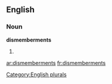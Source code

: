 ==English==

===Noun===
'''dismemberments'''

# {{plural of|[[dismemberment]]}}

[[Category:English plurals]]

[[ar:dismemberments]]
[[fr:dismemberments]]